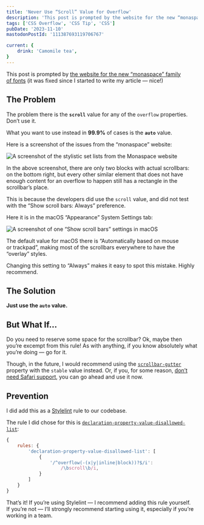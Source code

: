 ```yaml
---
title: 'Never Use “Scroll” Value for Overflow'
description: 'This post is prompted by the website for the new “monaspace” family of fonts. The problem there is the scroll value for any of the overflow properties. Don’t use it.'
tags: ['CSS Overflow', 'CSS Tip', 'CSS']
pubDate: '2023-11-10'
mastodonPostId: '111387693119706767'

current: {
	drink: 'Camomile tea',
}
---
```


This post is prompted by [the website for the new “monaspace” family of fonts](https://monaspace.githubnext.com/) (it was fixed since I started to write my article — nice!)

## The Problem

The problem there is the **`scroll`** value for any of the `overflow` properties. Don’t use it.

What you want to use instead in **99.9%** of cases is the **`auto`** value.

Here is a screenshot of the issues from the “monaspace” website:

![A screenshot of the stylistic set lists from the Monaspace website](./monaspace.png)

In the above screenshot, there are only two blocks with actual scrollbars: on the bottom right, but every other similar element that does not have enough content for an overflow to happen still has a rectangle in the scrollbar’s place.

This is because the developers did use the `scroll` value, and did not test with the “Show scroll bars: Always” preference.

Here it is in the macOS “Appearance” System Settings tab:

![A screenshot of one “Show scroll bars” settings in macOS](./setting.png)

The default value for macOS there is “Automatically based on mouse or trackpad”, making most of the scrollbars everywhere to have the “overlay” styles.

Changing this setting to “Always” makes it easy to spot this mistake. Highly recommend.

## The Solution

**Just use the `auto` value.**

## But What If…

Do you need to reserve some space for the scrollbar? Ok, maybe then you’re excempt from this rule! As with anything, if you know absolutely what you’re doing — go for it.

Though, in the future, I would recommend using the [`scrollbar-gutter`](https://drafts.csswg.org/css-overflow/#scrollbar-gutter-property) property with the `stable` value instead. Or, if you, for some reason, [don’t need Safari support](https://caniuse.com/?search=scrollbar-gutter), you can go ahead and use it now.

## Prevention

I did add this as a [Stylelint](https://stylelint.io/) rule to our codebase.

The rule I did chose for this is [`declaration-property-value-disallowed-list`](https://stylelint.io/user-guide/rules/declaration-property-value-disallowed-list/):

```js
{
	rules: {
		'declaration-property-value-disallowed-list': [
			{
				'/^overflow(-(x|y|inline|block))?$/i':
					/\bscroll\b/i,
			}
		]
	}
}
```

That’s it! If you’re using Stylelint — I recommend adding this rule yourself. If you’re not — I’ll strongly recommend starting using it, especially if you’re working in a team.
